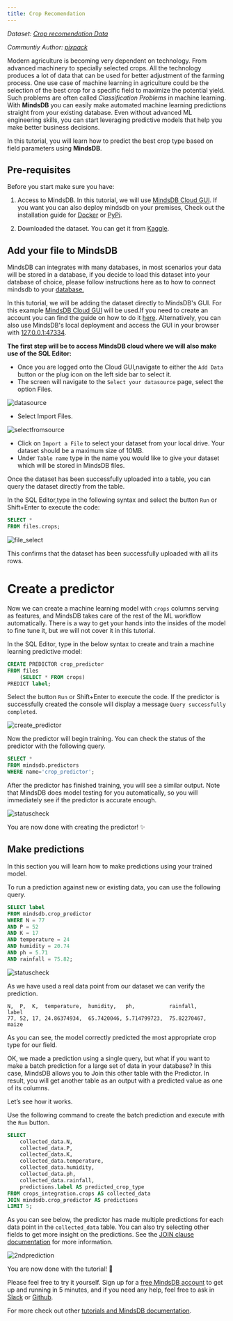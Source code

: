 ```yaml
---
title: Crop Recomendation
---
```


_Dataset: [Crop recomendation Data](https://www.kaggle.com/atharvaingle/crop-recommendation-dataset)_

_Communtiy Author: [pixpack](https://github.com/pixpack)_

Modern agriculture is becoming very dependent on technology. From advanced
machinery to specially selected crops. All the technology produces a lot of data
that can be used for better adjustment of the farming process. One use case of
machine learning in agriculture could be the selection of the best crop for a
specific field to maximize the potential yield. Such problems are often called
_Classification Problems_ in machine learning. With **MindsDB** you can easily
make automated machine learning predictions straight from your existing
database. Even without advanced ML engineering skills, you can start leveraging
predictive models that help you make better business decisions.

In this tutorial, you will learn how to predict the best crop type based on field parameters using **MindsDB**.

## Pre-requisites

Before you start make sure you have:

1. Access to MindsDB. In this tutorial, we will use
   [MindsDB Cloud GUI](https://cloud.mindsdb.com/). If you want you can also
   deploy mindsdb on your premises, Check out the installation guide for
   [Docker](https://docs.mindsdb.com/setup/self-hosted/docker/) or
   [PyPi](https://docs.mindsdb.com/setup/self-hosted/pip/windows/).

2. Downloaded the dataset. You can get it from
   [Kaggle](https://www.kaggle.com/atharvaingle/crop-recommendation-dataset).

## Add your file to MindsDB

MindsDB can integrates with many databases, in most scenarios your data will be
stored in a database, if you decide to load this dataset into your database of
choice, please follow instructions here as to how to connect mindsdb to your
[database.](https://docs.mindsdb.com/sql/create/databases/)

In this tutorial, we will be adding the dataset directly to MindsDB's GUI. For
this example [MindsDB Cloud GUI](https://cloud.mindsdb.com/) will be used.If you
need to create an account you can find the guide on how to do it
[here](https://docs.mindsdb.com/setup/cloud/). Alternatively, you can also use
MindsDB's local deployment and access the GUI in your browser with
[127.0.0.1:47334](https://127.0.0.1:47334).

**The first step will be to access MindsDB cloud where we will also make use of
the SQL Editor:**

- Once you are logged onto the Cloud GUI,navigate to either the `Add Data`
  button or the plug icon on the left side bar to select it.
- The screen will navigate to the `Select your datasource` page, select the
  option Files.

![datasource](/assets/tutorials/crops/database.png)

- Select Import Files.

![selectfromsource](/assets/tutorials/crops/select_datasource.png)

- Click on `Import a File` to select your dataset from your local drive. Your
  dataset should be a maximum size of 10MB.
- Under `Table name` type in the name you would like to give your dataset which
  will be stored in MindsDB files.

Once the dataset has been successfully uploaded into a table, you can query the
dataset directly from the table.

In the SQL Editor,type in the following syntax and select the button `Run` or
Shift+Enter to execute the code:

```sql
SELECT *
FROM files.crops;
```

![file_select](/assets/tutorials/crops/selectfromfiles.png)

This confirms that the dataset has been successfully uploaded with all its rows.

# Create a predictor

Now we can create a machine learning model with `crops` columns serving as
features, and MindsDB takes care of the rest of the ML workflow automatically.
There is a way to get your hands into the insides of the model to fine tune it,
but we will not cover it in this tutorial.

In the SQL Editor, type in the below syntax to create and train a machine
learning predictive model:

```sql
CREATE PREDICTOR crop_predictor
FROM files
    (SELECT * FROM crops)
PREDICT label;
```

Select the button `Run` or Shift+Enter to execute the code. If the predictor is
successfully created the console will display a message
`Query successfully completed`.

![create_predictor](/assets/tutorials/crops/createcropspredictor.png)

Now the predictor will begin training. You can check the status of the predictor
with the following query.

```sql
SELECT *
FROM mindsdb.predictors
WHERE name='crop_predictor';
```

After the predictor has finished training, you will see a similar output. Note
that MindsDB does model testing for you automatically, so you will immediately
see if the predictor is accurate enough.

![statuscheck](/assets/tutorials/crops/statuscheck.png)

You are now done with creating the predictor! ✨

## Make predictions

In this section you will learn how to make predictions using your trained model.

To run a prediction against new or existing data, you can use the following
query.

```sql
SELECT label
FROM mindsdb.crop_predictor
WHERE N = 77
AND P = 52
AND K = 17
AND temperature = 24
AND humidity = 20.74
AND ph = 5.71
AND rainfall = 75.82;
```

![statuscheck](/assets/tutorials/crops/cropprediction.png)

As we have used a real data point from our dataset we can verify the prediction.

```text
N,  P,  K,  temperature,  humidity,   ph,           rainfall,     label
77, 52, 17, 24.86374934,  65.7420046, 5.714799723,  75.82270467,  maize
```

As you can see, the model correctly predicted the most appropriate crop type for
our field.

OK, we made a prediction using a single query, but what if you want to make a
batch prediction for a large set of data in your database? In this case, MindsDB
allows you to Join this other table with the Predictor. In result, you will get
another table as an output with a predicted value as one of its columns.

Let’s see how it works.

Use the following command to create the batch prediction and execute with the
`Run` button.

```sql
SELECT
    collected_data.N,
    collected_data.P,
    collected_data.K,
    collected_data.temperature,
    collected_data.humidity,
    collected_data.ph,
    collected_data.rainfall,
    predictions.label AS predicted_crop_type
FROM crops_integration.crops AS collected_data
JOIN mindsdb.crop_predictor AS predictions
LIMIT 5;
```

As you can see below, the predictor has made multiple predictions for each data
point in the `collected_data` table. You can also try selecting other fields to
get more insight on the predictions. See the
[JOIN clause documentation](https://docs.mindsdb.com/sql/api/join/) for more
information.

![2ndprediction](/assets/tutorials/crops/2ndprediction.png)

You are now done with the tutorial! 🎉

Please feel free to try it yourself. Sign up for a
[free MindsDB account](https://cloud.mindsdb.com/signup?utm_medium=community&utm_source=ext.%20blogs&utm_campaign=blog-crop-detection)
to get up and running in 5 minutes, and if you need any help, feel free to ask
in
[Slack](https://join.slack.com/t/mindsdbcommunity/shared_invite/zt-o8mrmx3l-5ai~5H66s6wlxFfBMVI6wQ)
or [Github](https://github.com/mindsdb/mindsdb/discussions).

For more check out other
[tutorials and MindsDB documentation](https://docs.mindsdb.com/).
